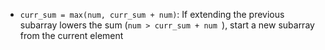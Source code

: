 - `curr_sum = max(num, curr_sum + num)`: If extending the previous subarray lowers the sum (`num > curr_sum + num `), start a new subarray from the current element